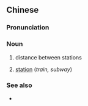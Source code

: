 {{also|站头}}
==Chinese==
{{zh-forms|s=站头}}

===Pronunciation===
{{zh-pron
|m=zhàntou
|w=3ze deu
|cat=n
}}

===Noun===
{{zh-noun}}

# distance between stations
# {{lb|zh|Shanghainese}} [[station]] (''train, subway'')

===See also===
* {{zh-l|站}}